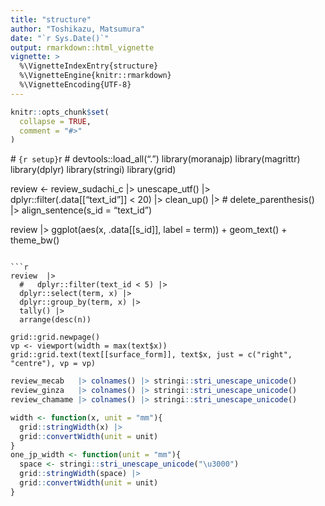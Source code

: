 ```yaml
---
title: "structure"
author: "Toshikazu, Matsumura"
date: "`r Sys.Date()`"
output: rmarkdown::html_vignette
vignette: >
  %\VignetteIndexEntry{structure}
  %\VignetteEngine{knitr::rmarkdown}
  %\VignetteEncoding{UTF-8}
---
```



```r
knitr::opts_chunk$set(
  collapse = TRUE,
  comment = "#>"
)
```

  # ```{r setup}
```r
  # devtools::load_all(".")
library(moranajp)
library(magrittr)
library(dplyr)
library(stringi)
library(grid)

review <- 
  review_sudachi_c |>
  unescape_utf() |>
  dplyr::filter(.data[["text_id"]] < 20) |>
  clean_up() |>
  # 
  delete_parenthesis() |>
  align_sentence(s_id = "text_id")

review |>
  ggplot(aes(x, .data[[s_id]], label = term)) + 
  geom_text() + 
  theme_bw()
```

```r
review  |>
  #   dplyr::filter(text_id < 5) |>
  dplyr::select(term, x) |>
  dplyr::group_by(term, x) |>
  tally() |>
  arrange(desc(n))

grid::grid.newpage()
vp <- viewport(width = max(text$x))
grid::grid.text(text[[surface_form]], text$x, just = c("right", "centre"), vp = vp)

```

```r
review_mecab   |> colnames() |> stringi::stri_unescape_unicode()
review_ginza   |> colnames() |> stringi::stri_unescape_unicode()
review_chamame |> colnames() |> stringi::stri_unescape_unicode()
```

```r
width <- function(x, unit = "mm"){
  grid::stringWidth(x) |>
  grid::convertWidth(unit = unit)
}
one_jp_width <- function(unit = "mm"){
  space <- stringi::stri_unescape_unicode("\u3000") 
  grid::stringWidth(space) |>
  grid::convertWidth(unit = unit)
}
```
